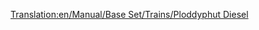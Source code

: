 [[Translation:en/Manual/Base Set/Trains/Ploddyphut Diesel]]
{{nl/Manual/Base Set/Trains/Treinen|Naam=Ploddyphut Diesel
|Afbeelding=[[File:en/Manual/Base Set/Trains/Ploddyphutdiesel.png]]
|Kosten=£18,750 ($37,500)
|Snelheid=120 kph (75 mph)
|Gewicht=95 t
|Kracht=1,400 pk (1,044 kW)
|Onderhoudskosten=£1,904 ($3,808)
|Ontworpen=1972
|Levensduur=20 
|Capaciteit=N/A
|Omschrijving=De eerste dieseltrein in speelgoedland, niet veel beters dan de Mightymover Choo-Choo.
|Real-life= Fictief
}}